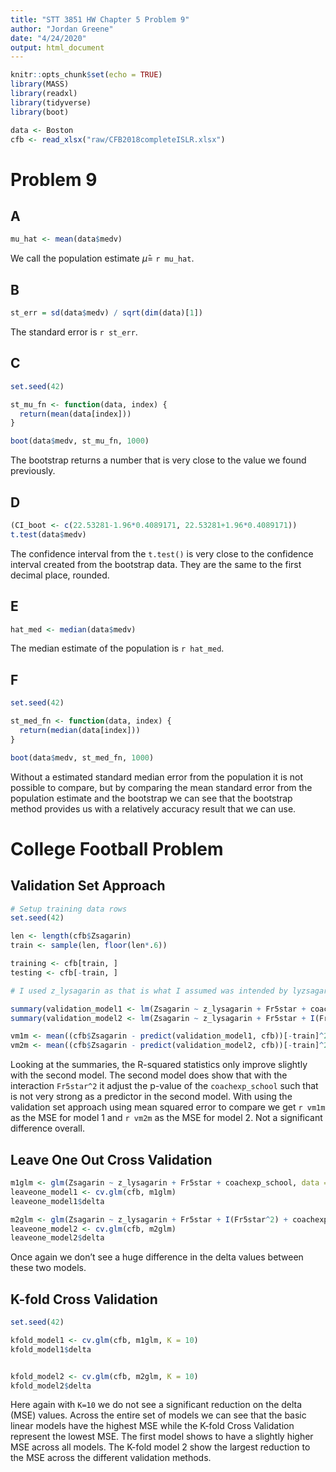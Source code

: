 ```yaml
---
title: "STT 3851 HW Chapter 5 Problem 9"
author: "Jordan Greene"
date: "4/24/2020"
output: html_document
---
```


```r
knitr::opts_chunk$set(echo = TRUE)
library(MASS)
library(readxl)
library(tidyverse)
library(boot)
```

```r
data <- Boston
cfb <- read_xlsx("raw/CFB2018completeISLR.xlsx")
```

# Problem 9
## A

```r
mu_hat <- mean(data$medv)
```

We call the population estimate $\hat{\mu}=$ `r mu_hat`.

## B
```r
st_err = sd(data$medv) / sqrt(dim(data)[1])
```

The standard error is `r st_err`.

## C

```r
set.seed(42)

st_mu_fn <- function(data, index) {
  return(mean(data[index])) 
}

boot(data$medv, st_mu_fn, 1000)
```

The bootstrap returns a number that is very close to the value we found previously.

## D

```r
(CI_boot <- c(22.53281-1.96*0.4089171, 22.53281+1.96*0.4089171))
t.test(data$medv)
```

The confidence interval from the `t.test()` is very close to the confidence interval created from the bootstrap data. They are the same to the first decimal place, rounded.

## E

```r
hat_med <- median(data$medv)
```

The median estimate of the population is `r hat_med`.

## F

```r
set.seed(42)

st_med_fn <- function(data, index) {
  return(median(data[index])) 
}

boot(data$medv, st_med_fn, 1000)
```

Without a estimated standard median error from the population it is not possible to compare, but by comparing the mean standard error from the population estimate and the bootstrap we can see that the bootstrap method provides us with a relatively accuracy result that we can use.

# College Football Problem

## Validation Set Approach

```r
# Setup training data rows
set.seed(42)

len <- length(cfb$Zsagarin)
train <- sample(len, floor(len*.6))

training <- cfb[train, ]
testing <- cfb[-train, ]
```

```r
# I used z_lysagarin as that is what I assumed was intended by lyzsagarin in the instructions

summary(validation_model1 <- lm(Zsagarin ~ z_lysagarin + Fr5star + coachexp_school, data = cfb, subset = train))
summary(validation_model2 <- lm(Zsagarin ~ z_lysagarin + Fr5star + I(Fr5star^2) + coachexp_school + I(coachexp_school^2), data = cfb, subset = train))

vm1m <- mean((cfb$Zsagarin - predict(validation_model1, cfb))[-train]^2)
vm2m <- mean((cfb$Zsagarin - predict(validation_model2, cfb))[-train]^2)
```

Looking at the summaries, the R-squared statistics only improve slightly with the second model. The second model does show that with the interaction `Fr5star^2` it adjust the p-value of the `coachexp_school` such that is not very strong as a predictor in the second model. With using the validation set approach using mean squared error to compare we get `r vm1m` as the MSE for model 1 and `r vm2m` as the MSE for model 2. Not a significant difference overall.

## Leave One Out Cross Validation

```r
m1glm <- glm(Zsagarin ~ z_lysagarin + Fr5star + coachexp_school, data = cfb)
leaveone_model1 <- cv.glm(cfb, m1glm)
leaveone_model1$delta
```

```r
m2glm <- glm(Zsagarin ~ z_lysagarin + Fr5star + I(Fr5star^2) + coachexp_school + I(coachexp_school^2), data = cfb)
leaveone_model2 <- cv.glm(cfb, m2glm)
leaveone_model2$delta
```

Once again we don't see a huge difference in the delta values between these two models.

## K-fold Cross Validation

```r
set.seed(42)

kfold_model1 <- cv.glm(cfb, m1glm, K = 10)
kfold_model1$delta


kfold_model2 <- cv.glm(cfb, m2glm, K = 10)
kfold_model2$delta
```

Here again with `K=10` we do not see a significant reduction on the delta (MSE) values. Across the entire set of models we can see that the basic linear models have the highest MSE while the K-fold Cross Validation represent the lowest MSE. The first model shows to have a slightly higher MSE across all models. The K-fold model 2 show the largest reduction to the MSE across the different validation methods.